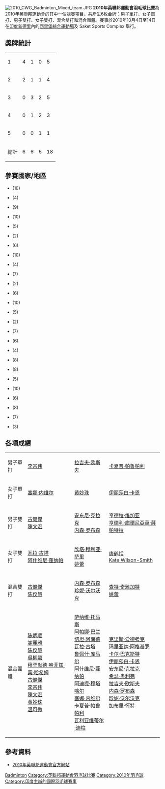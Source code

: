 {{noteTA|G1=Badminton}}
[[File:2010_CWG_Badminton_Mixed_team.JPG|thumb]]
'''2010年英聯邦運動會羽毛球比賽'''為[[2010年英聯邦運動會|2010年英聯邦運動會]]的其中一個競賽項目，共產生6枚金牌：男子單打、女子單打、男子雙打、女子雙打、混合雙打和混合團體。賽事於2010年10月4日至14日在[[印度|印度]][[新德里|新德里]]內的[[西里堡綜合運動場|西里堡綜合運動場]]及 Saket Sports Complex 舉行。

== 獎牌統計 ==
{| {{RankedMedalTable|class=wikitable sortable}}
|-
|1||align=left|{{MAS}}||4||1||0||5
|-style="background:#ccf;"
|2||align=left|{{IND}}||2||1||1||4
|-
|3||align=left|{{ENG}}||0||3||2||5
|-
|4||align=left|{{SIN}}||0||1||2||3
|-
|5||align=left|{{AUS}}||0||0||1||1
|- class="sortbottom"
!colspan=2| 總計 || 6 || 6 || 6 || 18
|}
<small>{{legend|#ccccff|主辦國家|border=solid 1px #AAAAAA}}</small>

== 參賽國家/地區 ==
{{col-begin}}
{{col-3}}
* {{AUS}} (10)
* {{BAR}} (4)
* {{CAN}} (9)
* {{ENG}} (10)
* {{FLK}} (5)
* {{flag|Guernsey}} (2)
* {{GHA}} (6)
* {{IND}} (10)
* {{flag|Isle of Man}} (4)
{{col-3}}
* {{JAM}} (7)
* {{JER}} (2)
* {{KEN}} (6)
* {{MAS}} (10)
* {{MAL}} (5)
* {{MOZ}} (2)
* {{MRI}} (7)
* {{NGR}} (6)
* {{NIR}} (4)
{{col-3}}
* {{NZL}} (8)
* {{SCO}} (8)
* {{SEY}} (5)
* {{SIN}} (10)
* {{SRI}} (6)
* {{UGA}} (8)
* {{WAL}} (7)
* {{ZAM}} (3)
{{col-end}}

==各項成績==
{| {{MedalistTable|type=項目|columns=1|labelwidth=100px|style=font-size:small;}}
|-
|男子單打
|{{flagicon|MAS}} [[李宗伟|李宗伟]]
|{{flagicon|ENG}} [[拉吉夫·欧斯夫|拉吉夫·欧斯夫]]
|{{flagicon|IND}} [[卡夏普·帕鲁帕利|卡夏普·帕鲁帕利]]
|-
|女子單打
|{{flagicon|IND}} [[塞娜·内维尔|塞娜·内维尔]]
|{{flagicon|MAS}} [[黄妙珠|黄妙珠]]
|{{flagicon|ENG}} [[伊丽莎白·卡恩|伊丽莎白·卡恩]]
|-
|男子雙打
|{{flagicon|MAS}} [[古健傑|古健傑]]<br/>{{flagicon|MAS}} [[陳文宏_(羽毛球運動員)|陳文宏]]
|{{flagicon|ENG}} [[安东尼·克拉克|安东尼·克拉克]]<br/>{{flagicon|ENG}} [[内森·罗布森|内森·罗布森]]
|{{flagicon|SIN}} [[亨德拉·维加亚|亨德拉·维加亚]]<br/>{{flagicon|SIN}} [[亨德利·庫爾尼亞萬·薩帕特拉|亨德利·庫爾尼亞萬·薩帕特拉]]
|-
|女子雙打
|{{flagicon|IND}} [[瓦拉·古塔|瓦拉·古塔]]<br/>{{flagicon|IND}} [[阿什维尼·蓬纳帕|阿什维尼·蓬纳帕]]
|{{flagicon|SIN}} [[欣塔·穆利亚·萨里|欣塔·穆利亚·萨里]]<br/>{{flagicon|SIN}} [[姚蕾|姚蕾]]
|{{flagicon|AUS}} [[唐鹤恬|唐鹤恬]]<br/>{{flagicon|AUS}} [[Kate_Wilson-Smith|Kate Wilson-Smith]]
|-
|混合雙打
|{{flagicon|MAS}} [[古健傑|古健傑]]<br/>{{flagicon|MAS}} [[陈仪慧|陈仪慧]]
|{{flagicon|ENG}} [[内森·罗布森|内森·罗布森]]<br/>{{flagicon|ENG}} [[珍妮·沃尔沃克|珍妮·沃尔沃克]]
|{{flagicon|SIN}} [[查特·奇雅加特|查特·奇雅加特]]<br/>{{flagicon|SIN}} [[姚蕾|姚蕾]]
|-
|混合團體
|{{MAS}}
[[陈炳顺|陈炳顺]]<br>[[謝麗雅|謝麗雅]]<br>[[陈仪慧|陈仪慧]]<br>[[吳柳螢|吳柳螢]]<br>[[穆罕默德·哈菲兹·宾·哈希姆|穆罕默德·哈菲兹·宾·哈希姆]]<br>[[古健傑|古健傑]]<br>[[李宗伟|李宗伟]]<br>[[陳文宏_(羽毛球運動員)|陳文宏]]<br>[[黄妙珠|黄妙珠]]<br>[[溫可微|溫可微]]
|{{IND}}
[[萨纳维·托马斯|萨纳维·托马斯]]<br>[[阿帕娜·巴兰|阿帕娜·巴兰]]<br>[[切坦·阿南德|切坦·阿南德]]<br>[[瓦拉·古塔|瓦拉·古塔]] <br>[[鲁佩什·库马尔|鲁佩什·库马尔]]<br>[[阿什维尼·蓬纳帕|阿什维尼·蓬纳帕]]<br>[[阿迪提·穆塔喀尔|阿迪提·穆塔喀尔]]<br>[[塞娜·内维尔|塞娜·内维尔]]<br>[[卡夏普·帕鲁帕利|卡夏普·帕鲁帕利]]<br>[[瓦利亚维蒂尔·迪柱|瓦利亚维蒂尔·迪柱]]
|{{ENG}}
[[克里斯·爱德考克|克里斯·爱德考克]]<br>[[玛里亚纳·阿格基罗|玛里亚纳·阿格基罗]]<br>[[卡尔·巴克斯特|卡尔·巴克斯特]]<br>[[伊丽莎白·卡恩|伊丽莎白·卡恩]] <br>[[安东尼·克拉克|安东尼·克拉克]]<br>[[希瑟·奥利弗|希瑟·奥利弗]]<br>[[拉吉夫·欧斯夫|拉吉夫·欧斯夫]]<br>[[内森·罗布森|内森·罗布森]]<br>[[珍妮·沃尔沃克|珍妮·沃尔沃克]]<br>[[加布里·怀特|加布里·怀特]]
|}

== 參考資料 ==
* [http://www.cwgdelhi2010.org/?q=node/630 2010年英聯邦運動會官方網站]{{Wayback|url=http://www.cwgdelhi2010.org/?q=node%2F630 |date=20100907164507 }} {{en}}

{{大英國協運動會羽球比賽}}

[[Category:2010年英聯邦運動會比賽項目|Badminton]]
[[Category:英聯邦運動會羽毛球比賽|Category:英聯邦運動會羽毛球比賽]]
[[Category:2010年羽毛球|Category:2010年羽毛球]]
[[Category:印度主辦的國際羽毛球賽事|Category:印度主辦的國際羽毛球賽事]]